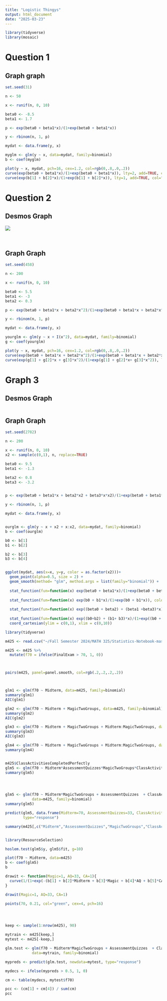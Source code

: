```yaml
---
title: "Logistic Thingys"
output: html_document
date: "2025-03-23"
---
```


```r
library(tidyverse)
library(mosaic)
```


# Question 1

## Graph graph

```r
set.seed(31)

n <- 50

x <- runif(n, 0, 10)

beta0 <- -8.5
beta1 <- 1.7

p <- exp(beta0 + beta1*x)/(1+exp(beta0 + beta1*x))

y <- rbinom(n, 1, p)

mydat <- data.frame(y, x)

myglm <- glm(y ~ x, data=mydat, family=binomial)
b <- coef(myglm)

plot(y ~ x, mydat, pch=16, cex=1.2, col=rgb(0,.8,.0,.2))
curve(exp(beta0 + beta1*x)/(1+exp(beta0 + beta1*x)), lty=2, add=TRUE, col="green")
curve(exp(b[1] + b[2]*x)/(1+exp(b[1] + b[2]*x)), lty=1, add=TRUE, col="green")
```


# Question 2

## Desmos Graph

![](C:/Users/paige/OneDrive/Pictures/Screenshots 1/Screenshot 2025-03-22 215703.png)

<br>

## Graph Graph

```r
set.seed(458)

n <- 200

x <- runif(n, 0, 10)

beta0 <- 5.5
beta1 <- -3
beta2 <- 0.3

p <- exp(beta0 + beta1*x + beta2*x^2)/(1+exp(beta0 + beta1*x + beta2*x^2))

y <- rbinom(n, 1, p)

mydat <- data.frame(y, x)

yourglm <- glm(y ~ x + I(x^2), data=mydat, family=binomial)
g <- coef(yourglm)

plot(y ~ x, mydat, pch=16, cex=1.2, col=rgb(0,.8,.0,.2))
curve(exp(beta0 + beta1*x + beta2*x^2)/(1+exp(beta0 + beta1*x + beta2*x^2)), lty=2, add=TRUE, col="green3")
curve(exp(g[1] + g[2]*x + g[3]*x^2)/(1+exp(g[1] + g[2]*x+ g[3]*x^2)), lty=1, add=TRUE, col="green3")
```


# Graph 3


## Desmos Graph

![]()

## Graph Graph

```r
set.seed(2782)

n <- 200

x <- runif(n, 0, 10)
x2 <- sample(c(0,1), n, replace=TRUE)

beta0 <- 9.5
beta1 <- -1.3

beta2 <- 0.8
beta3 <- -3.2


p <- exp(beta0 + beta1*x + beta2*x2 + beta3*x*x2)/(1+exp(beta0 + beta1*x + beta2*x2 + beta3*x*x2))

y <- rbinom(n, 1, p)

mydat <- data.frame(y, x)


ourglm <- glm(y ~ x + x2 + x:x2, data=mydat, family=binomial)
b <- coef(ourglm)

b0 <- b[1]
b1 <- b[2]

b2 <- b[3]
b3 <- b[4]


ggplot(mydat, aes(x=x, y=y, color = as.factor(x2)))+
  geom_point(alpha=0.5, size = 2) +
  geom_smooth(method= "glm", method.args = list(family="binomial")) +
  
  stat_function(fun=function(x) exp(beta0 + beta1*x)/(1+exp(beta0 + beta1*x)), color = "coral", linetype = "dashed", lwd = 1) +
  
  stat_function(fun=function(x) exp(b0 + b1*x)/(1+exp(b0 + b1*x)), color = "coral", linetype = "solid", lwd = 1) +
  
  stat_function(fun=function(x) exp((beta0 + beta2) + (beta1 +beta3)*x)/(1+exp((beta0 + beta2) + (beta1 +beta3)*x)), color = "cyan3", linetype = "dashed", lwd = 1) +
                  
  stat_function(fun=function(x) exp((b0+b2) + (b1+ b3)*x)/(1+exp((b0 + b2)+ (b1+b3)*x)), color = "cyan3", linetype = "solid", lwd = 1) +
  coord_cartesian(ylim = c(0,1), xlim = c(0,10))

```

```r
library(tidyverse)

m425 <- read.csv("~/Fall Semester 2024/MATH 325/Statistics-Notebook-master/Data/Math425PastGrades.csv", stringsAsFactors=TRUE)

m425 <- m425 %>%
  mutate(f70 = ifelse(FinalExam > 70, 1, 0))



pairs(m425, panel=panel.smooth, col=rgb(.2,.2,.2,.2))



glm1 <- glm(f70 ~ Midterm, data=m425, family=binomial)
summary(glm1)
AIC(glm1)

glm2 <- glm(f70 ~ Midterm + MagicTwoGroups, data=m425, family=binomial)
summary(glm2)
AIC(glm2)

glm3 <- glm(f70 ~ Midterm + MagicTwoGroups + Midterm:MagicTwoGroups, data=m425, family=binomial)
summary(glm3)
AIC(glm3)

glm4 <- glm(f70 ~ Midterm + MagicTwoGroups + Midterm:MagicTwoGroups, data=m425, family=binomial)
summary(glm4)


m425$ClassActivitiesCompletedPerfectly
glm5 <- glm(f70 ~ Midterm*AssessmentQuizzes*MagicTwoGroups*ClassActivitiesCompletedPerfectly, data=m425, family=binomial)
summary(glm5)




glm5 <- glm(f70 ~ Midterm*MagicTwoGroups + AssessmentQuizzes  + ClassActivitiesCompletedPerfectly, 
            data=m425, family=binomial)
summary(glm5)

predict(glm5, data.frame(Midterm=70, AssessmentQuizzes=33, ClassActivitiesCompletedPerfectly="Y",MagicTwoGroups=1),
        type="response")

summary(m425[,c("Midterm","AssessmentQuizzes","MagicTwoGroups","ClassActivitiesCompletedPerfectly")])


library(ResourceSelection)

hoslem.test(glm5$y, glm5$fit, g=10)

plot(f70 ~ Midterm, data=m425)
b <- coef(glm5)
b

drawit <- function(Magic=1, AQ=33, CA=1){
  curve(1/(1+exp(-(b[1] + b[2]*Midterm + b[3]*Magic + b[4]*AQ + b[5]*CA + b[6]*Magic*Midterm))), add=TRUE, xname="Midterm")
}

drawit(Magic=1, AQ=33, CA=1)

points(70, 0.21, col="green", cex=4, pch=16)




keep <- sample(1:nrow(m425), 90)

mytrain <- m425[keep,]
mytest <- m425[-keep,]

glm.test <- glm(f70 ~ Midterm*MagicTwoGroups + AssessmentQuizzes  + ClassActivitiesCompletedPerfectly, 
            data=mytrain, family=binomial)

mypreds <- predict(glm.test, newdata=mytest, type="response")

mydecs <- ifelse(mypreds > 0.5, 1, 0)

cm <- table(mydecs, mytest$f70)

pcc <- (cm[1] + cm[4]) / sum(cm)
pcc
```


